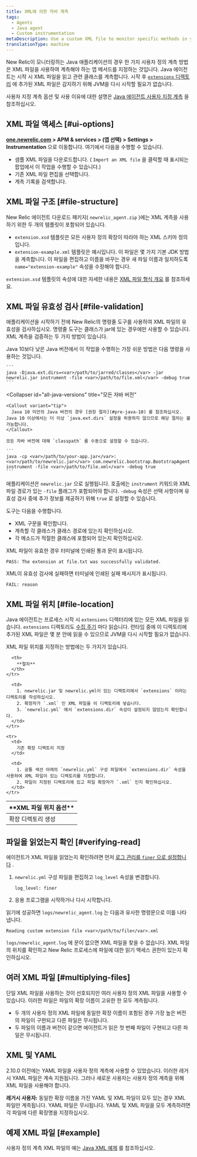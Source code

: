 ```yaml
---
title: XML에 의한 자바 계측
tags:
  - Agents
  - Java agent
  - Custom instrumentation
metaDescription: Use a custom XML file to monitor specific methods in your Java app without modifying code in New Relic.
translationType: machine
---
```


New Relic이 모니터링하는 Java 애플리케이션의 경우 한 가지 사용자 정의 계측 방법은 XML 파일을 사용하여 계측해야 하는 앱 메서드를 지정하는 것입니다. Java 에이전트는 시작 시 XML 파일을 읽고 관련 클래스를 계측합니다. 시작 후 [`extensions` 디렉토리](#file-location) 에 추가된 XML 파일은 감지하기 위해 JVM을 다시 시작할 필요가 없습니다.

사용자 지정 계측 옵션 및 사용 이유에 대한 설명은 [Java 에이전트 사용자 지정 계측](/docs/agents/java-agent/custom-instrumentation/java-custom-instrumentation) 을 참조하십시오.

## XML 파일 액세스 [#ui-options]

**[one.newrelic.com](https://one.newrelic.com/all-capabilities) > APM & services > (앱 선택) > Settings > Instrumentation** 으로 이동합니다. 여기에서 다음을 수행할 수 있습니다.

* 샘플 XML 파일을 다운로드합니다. ( `Import an XML file` 을 클릭할 때 표시되는 팝업에서 이 작업을 수행할 수 있습니다.)
* 기존 XML 파일 편집을 선택합니다.
* 계측 기록을 검색합니다.

## XML 파일 구조 [#file-structure]

New Relic 에이전트 다운로드 패키지( `newrelic_agent.zip` )에는 XML 계측을 사용하기 위한 두 개의 템플릿이 포함되어 있습니다.

* `extension.xsd` 템플릿은 모든 사용자 정의 확장이 따라야 하는 XML 스키마 정의입니다.
* `extension-example.xml` 템플릿은 예시입니다. 이 파일은 몇 가지 기본 JDK 방법을 계측합니다. 이 파일을 편집하고 이름을 바꾸는 경우 새 파일 이름과 일치하도록 `name="extension-example"` 속성을 수정해야 합니다.

`extension.xsd` 템플릿의 속성에 대한 자세한 내용은 [XML 파일 형식 개요](/docs/agents/java-agent/custom-instrumentation/java-custom-instrumentation-xml-examples#file-format) 를 참조하세요.

## XML 파일 유효성 검사 [#file-validation]

애플리케이션을 시작하기 전에 New Relic의 명령줄 도구를 사용하여 XML 파일의 유효성을 검사하십시오. 명령줄 도구는 클래스가 jar에 있는 경우에만 사용할 수 있습니다. XML 계측을 검증하는 두 가지 방법이 있습니다.

<CollapserGroup>
  <Collapser
    id="pre-java-10"
    title="Java 10 미만의 Java 버전"
  >
    Java 10보다 낮은 Java 버전에서 이 작업을 수행하는 가장 쉬운 방법은 다음 명령을 사용하는 것입니다.

    ```
    java -Djava.ext.dirs=<var>/path/to/jarred/classes</var> -jar newrelic.jar instrument -file <var>/path/to/file.xml</var> -debug true
    ```
  </Collapser>

  <Collapser
    id="all-java-versions"
    title="모든 자바 버전"
  >
    <Callout variant="tip">
      Java 10 미만의 Java 버전의 경우 [권장 절차](#pre-java-10) 를 참조하십시오. Java 10 이상에서는 더 이상 `java.ext.dirs` 설정을 허용하지 않으므로 해당 절차는 불가능합니다.
    </Callout>

    모든 자바 버전에 대해 `classpath` 를 수동으로 설정할 수 있습니다.

    ```
    java -cp <var>/path/to/your-app.jar</var>:<var>/path/to/newrelic.jar</var> com.newrelic.bootstrap.BootstrapAgent instrument -file <var>/path/to/file.xml</var> -debug true
    ```
  </Collapser>
</CollapserGroup>

애플리케이션은 `newrelic.jar` 으로 실행됩니다. 호출에는 `instrument` 키워드와 XML 파일 경로가 있는 `-file` 플래그가 포함되어야 합니다. `-debug` 속성은 선택 사항이며 유효성 검사 중에 추가 정보를 제공하기 위해 `true` 로 설정할 수 있습니다.

도구는 다음을 수행합니다.

* XML 구문을 확인합니다.
* 계측할 각 클래스가 클래스 경로에 있는지 확인하십시오.
* 각 메소드가 적절한 클래스에 포함되어 있는지 확인하십시오.

XML 파일이 유효한 경우 터미널에 인쇄된 통과 문이 표시됩니다.

```
PASS: The extension at file.txt was successfully validated.
```

XML이 유효성 검사에 실패하면 터미널에 인쇄된 실패 메시지가 표시됩니다.

```
FAIL: reason
```

## XML 파일 위치 [#file-location]

Java 에이전트는 프로세스 시작 시 `extensions` 디렉터리에 있는 모든 XML 파일을 읽습니다. `extensions` 디렉토리도 [수집 주기](/docs/accounts-partnerships/education/getting-started-new-relic/glossary#harvest-cycle) 마다 읽습니다. 런타임 중에 이 디렉토리에 추가된 XML 파일은 몇 분 안에 읽을 수 있으므로 JVM을 다시 시작할 필요가 없습니다.

XML 파일 위치를 지정하는 방법에는 두 가지가 있습니다.

<table>
  <thead>
    <tr>
      <th width={200}>
        **XML 파일 위치 옵션**
      </th>

      <th>
        **절차**
      </th>
    </tr>
  </thead>

  <tbody>
    <tr>
      <td>
        확장 디렉토리 생성
      </td>

      <td>
        1. newrelic.jar 및 newrelic.yml이 있는 디렉토리에서 `extensions` 이라는 디렉토리를 작성하십시오.
        2. 확장자가 `.xml` 인 XML 파일을 이 디렉토리에 넣습니다.
        3. `newrelic.yml` 에서 `extensions.dir` 속성이 설정되지 않았는지 확인합니다.
      </td>
    </tr>

    <tr>
      <td>
        기존 확장 디렉토리 지정
      </td>

      <td>
        1. 공통 섹션 아래의 `newrelic.yml` 구성 파일에서 `extensions.dir` 속성을 사용하여 XML 파일이 있는 디렉토리를 지정합니다.
        2. 파일이 지정된 디렉토리에 있고 파일 확장자가 `.xml` 인지 확인하십시오.
      </td>
    </tr>
  </tbody>
</table>

## 파일을 읽었는지 확인 [#verifying-read]

에이전트가 XML 파일을 읽었는지 확인하려면 먼저 [로그 관리를 `finer` 으로 설정합니다](/docs/java/java-kb-101) .

1. `newrelic.yml` 구성 파일을 편집하고 `log_level` 속성을 변경합니다.

   ```
   log_level: finer
   ```

2. 응용 프로그램을 시작하거나 다시 시작합니다.

읽기에 성공하면 `logs/newrelic_agent.log` 는 다음과 유사한 명령문으로 이를 나타냅니다.

```
Reading custom extension file <var>/path/to/file</var>.xml
```

`logs/newrelic_agent.log` 에 문이 없으면 XML 파일을 찾을 수 없습니다. XML 파일의 위치를 확인하고 New Relic 프로세스에 파일에 대한 읽기 액세스 권한이 있는지 확인하십시오.

## 여러 XML 파일 [#multiplying-files]

단일 XML 파일을 사용하는 것이 선호되지만 여러 사용자 정의 XML 파일을 사용할 수 있습니다. 이러한 파일은 파일의 확장 이름이 고유한 한 모두 계측됩니다.

* 두 개의 사용자 정의 XML 파일에 동일한 확장 이름이 포함된 경우 가장 높은 버전의 파일이 구현되고 다른 파일은 무시됩니다.
* 두 파일의 이름과 버전이 같으면 에이전트가 읽은 첫 번째 파일이 구현되고 다른 파일은 무시됩니다.

## XML 및 YAML

2.10.0 이전에는 YAML 파일을 사용자 정의 계측에 사용할 수 있었습니다. 이러한 레거시 YAML 파일은 계속 지원됩니다. 그러나 새로운 사용자는 사용자 정의 계측을 위해 XML 파일을 사용해야 합니다.

**레거시 사용자:** 동일한 확장 이름을 가진 YAML 및 XML 파일이 모두 있는 경우 XML 파일만 계측됩니다. YAML 파일은 무시됩니다. YAML 및 XML 파일을 모두 계측하려면 각 파일에 다른 확장명을 지정하십시오.

## 예제 XML 파일 [#example]

사용자 정의 계측 XML 파일의 예는 [Java XML 예제](/docs/java/custom-xml-examples) 를 참조하십시오.